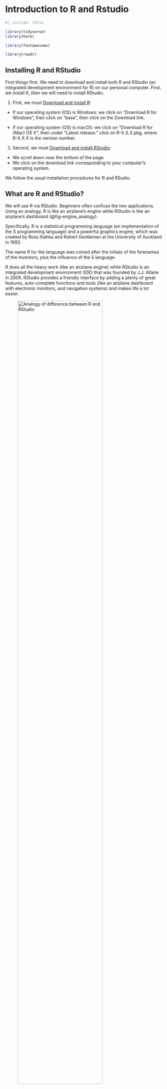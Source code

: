 # Introduction to R and Rstudio {#sec-introduction}

```r
#| include: false

library(tidyverse)
library(here)

library(fontawesome)

library(readr)
```

## Installing R and RStudio

First things first. We need to download and install both R and RStudio (an integrated development environment for R) on our personal computer. First, we install R, then we will need to install RStudio.

1.  First, we must [Download and install R](https://cran.r-project.org/):

-   If our operating system (OS) is Windows: we click on "Download R for Windows", then click on "base", then click on the Download link.

-   If our operating system (OS) is macOS: we click on "Download R for (Mac) OS X", then under "Latest release:" click on R-X.X.X.pkg, where R-X.X.X is the version number.

2.  Second, we must [Download and install RStudio](https://www.rstudio.com/products/rstudio/download/):

-   We scroll down near the bottom of the page.
-   We click on the download link corresponding to your computer's operating system.

We follow the usual installation procedures for R and RSudio.

## What are R and RStudio?

We will use R via RStudio. Beginners often confuse the two applications. Using an analogy, R is like an airplane's engine while RStudio is like an airplane's dashboard (@fig-engine_analogy).

Specifically, R is a statistical programming language (an implementation of the S programming language) and a powerful graphics engine, which was created by Ross Ihahka and Robert Gentleman at the University of Auckland in 1993.

The name R for the language was coined after the initials of the forenames of the inventors, plus the influence of the S language.

R does all the heavy work (like an airplane engine) while RStudio is an integrated development environment (IDE) that was founded by J.J. Allaire in 2009. RStudio provides a friendly interface by adding a plenty of great features, auto-complete functions and tools (like an airplane dashboard with electronic monitors, and navigation systems) and makes life a lot easier.

![Analogy of difference between R and RStudio](images/engine_analogy.png){#fig-engine_analogy width="80%"}

After we install R and RStudio on our computer, we'll have two new programs (also called applications) we can open. In this textbook, we'll always work in **RStudio**.

## Starting R & RStudio

After the RStudio installation is finished, click the RStudio icon ![](images/r_studio_icon.png){#fig-r_studio_icon width="5%"}

R starts automatically when we open RStudio [@fig-RStudio_panels] and we are greeted by **three panes**:

![RStudio Screenshot with Console on the left and Help tab in the bottom right.](images/RStudio_panels.png){#fig-RStudio_panels width="100%"}


The three main panes that divide the screen are:

1. the large **Console pane** on the left runs R code.

2. the workspace pane, which includes the Environment and History tabs, in the upper right.

    + The **Environment tab** keeps track of the objects we create as we work with R (a major part of our tasks involves creating objects). 

    + The **History tab** tracks all of the commands that we have sent to the R console in the session.


3. the Files/Plots/Packages/Help/Viewer pane in the lower right. 

   + The **Files tab** lets us create new folders (directories) on our computer, as well as copy, move, delete, or rename files.

    + The **Plots tab** holds graphs and charts we generate from our data and during the analysis. 

    + The **Packages** tab lists of all the R packages installed on our hard drive and indicates whether or not they are currently loaded. We’ll discuss packages in more detail in the next sections.

    + The **Help tab**, provides links to search for help directly from our RStudio window. 

    + The **Viewer tab** in RStudio allows us to view local web content (e.g., to view an html table).

Throughout this textbook, we’ll come to learn what purpose each of these panes serve. 


::: {.callout-tip}
## Command prompt  \ >

The Console pane starts with information about the version number, license and contributors, and provides some guidance on how to get help. The last line is a **standard command prompt** (the greater than sign > symbol) that indicates R is ready and expecting instructions to do something.

:::

 

Let's type `14 + 16` at the R command prompt and press `Enter`:

```r
14 + 16
```

So what happened?

Well, R gave us a response (output) to our input (`14 + 16`). That response came after we pressed the Enter key. It was `[1] 30`. It’s clear that `30` is the answer to the `14 + 16`. However, what does the `[1]` mean? At this point we can pretty much ignore it, but technically it refers to the index of the first item on each line. (Sometimes R prints out many lines as an output. The number inside the brackets helps us figure out where in the sequence we are per line).


## R scripts

Usually, we do our programming by writing our code in script files. An R script (with the “.R” extension) is simply a text file in which our R code is stored, and then can be “sent” to the console, where R will execute it.


If we go to:

```mermaid
flowchart LR
  A[File] -.-> B(New File) -.-> C(R Script)
```

in the RStudio menu, we should see another pane (Q1) opened on the left above the interactive console [@fig-RStudio_4panels]. This is where we can write a length script with lots of lines of code, and save the file for future use.


![RStudio Screenshot with four panes.](images/RStudio_4panels.png){#fig-RStudio_4panels width="100%"}

Therefore, the RStudio window is divided into **four** panes (quadrants) that contain:

* Q1 - code editor (script)
* Q2 - console
* Q3 - environment (workspace), history
* Q4 - files, plots, packages, help, viewer (for local web content)


::: {.callout-tip}
## RStudio preferences

The four panes might be in a different order that those in @fig-RStudio_4panels. If we’d like, we can change the **order** of the windows under RStudio preferences. We select from RStudio menu:
```mermaid
flowchart LR
  A[Tools] -.-> B(Global Options) -.-> C(Pane layout)
```

We can also change their **shape** by either clicking the minimize or maximize buttons on the top right of each pane, or by clicking and dragging the middle of the borders of the windows.

:::



In Rscript, we can execute our code line by line by putting the cursor on the line or selecting a chunk of lines (by highlighting the text) and pressing the **run** button ![](images/run.png){#fig-run width="8%"} in the source window. 
We can also run our selected code using the **keywboard shortcut `Ctrl + Enter`**.

::: {.callout-tip}
## Advantages writing our R code as an R script file

+ We can save and reuse our code
+ We can document our work (however, we can only include one-line comments and
these must be prefixed with the hash symbol, \ #)
+ We can share our work with others
+ We can move beyond writing one line of code at a time

:::


